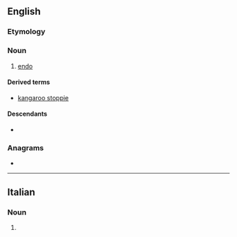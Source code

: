 {{also|Stoppie}}
==English==

===Etymology===
{{suffix|en|stop|ie}}

===Noun===
{{en-noun}}

# {{lb|en|cycling}} [[endo]]

====Derived terms====
* [[kangaroo stoppie]]

====Descendants====
* {{desc|de|Stoppie|bor=1}}

===Anagrams===
* {{anagrams|en|a=eioppst|pepitos|pot pies|pot-pies|potpies|toppies}}

----

==Italian==

===Noun===
{{head|it|noun form|g=f}}

# {{plural of|it|stoppia}}